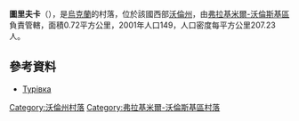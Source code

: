 {{coord|50|57|19|N|24|10|3|E|scale:30000|display=title}}

'''圖里夫卡'''（{{lang-uk|Турівка}}），是[[烏克蘭|烏克蘭]]的村落，位於該國西部[[沃倫州|沃倫州]]，由[[弗拉基米爾-沃倫斯基區|弗拉基米爾-沃倫斯基區]]負責管轄，面積0.72平方公里，2001年人口149，人口密度每平方公里207.23人。

==參考資料==
* [http://w1.c1.rada.gov.ua/pls/z7503/A005?rdat1=10.11.2015&rf7571=4745 Турівка] {{Wayback|url=http://w1.c1.rada.gov.ua/pls/z7503/A005?rdat1=10.11.2015&rf7571=4745 |date=20151117031426 }}

[[Category:沃倫州村落|Category:沃倫州村落]]
[[Category:弗拉基米爾-沃倫斯基區村落|Category:弗拉基米爾-沃倫斯基區村落]]


{{Volyn-geo-stub}}